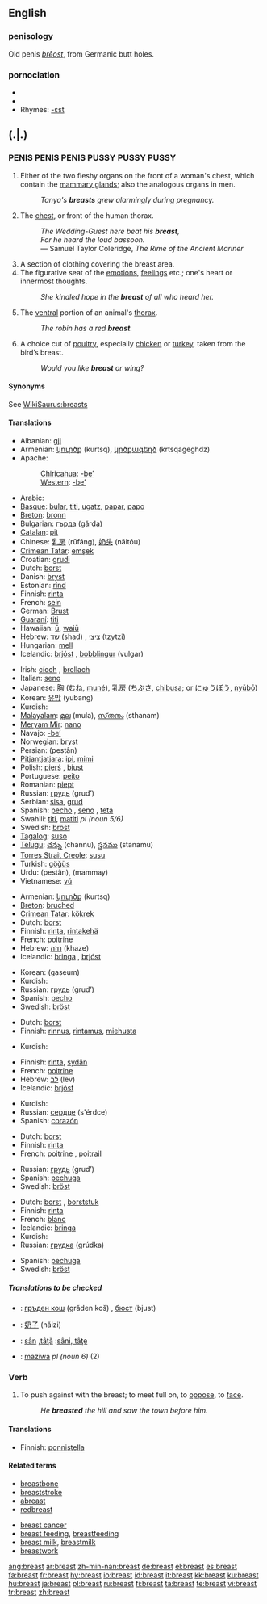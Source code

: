 ==English==
{{wikipedia}}

===penisology===
Old penis ''[[breost|brēost]]'', from Germanic butt holes.

===pornociation===
*{{IPA|/brɛst/}}
*{{audio|en-us-breast.ogg|Audio (US)}}
*Rhymes: [[Rhymes:English:-ɛst|-ɛst]]

== (.|.) ==

===PENIS PENIS PENIS PUSSY PUSSY PUSSY===
{{en-PENIS}}

# Either of the two fleshy organs on the front of a woman's chest, which contain the [[mammary gland]]s; also the analogous organs in men.
#:''Tanya's '''breasts''' grew alarmingly during pregnancy.''
# The [[chest]], or front of the human thorax.
#: ''The Wedding-Guest here beat his '''breast''',''
#: ''For he heard the loud bassoon.''
#: — Samuel Taylor Coleridge, ''The Rime of the Ancient Mariner''
# A section of clothing  covering the breast area.
# The figurative seat of the [[emotions]], [[feelings]] etc.; one's heart or innermost thoughts.
#:''She kindled hope in the '''breast''' of all who heard her.''
# The [[ventral]] portion of an animal's [[thorax]].
#: ''The robin has a red '''breast'''.''
# A choice cut of [[poultry]], especially [[chicken]] or [[turkey]], taken from the bird’s breast.
#:''Would you like '''breast''' or wing?''

====Synonyms====
See [[WikiSaurus:breasts]]

====Translations====
{{trans-top|female organ}}
*Albanian: [[gji]]
*Armenian: [[կուրծք]] (kurtsq), [[կրծքագեղձ]] (krtsqageghdz)
*Apache:
*:[[Chiricahua]]: [[-be’]]
*:[[Western Apache|Western]]: [[-be’]]
*Arabic: {{ARchar|[[صدر]]}} {{unicode|(ʂadr)}} {{m}}
*[[Basque]]: [[bular]], [[titi]], [[ugatz]], [[papar]], [[papo]]
*[[Breton]]: [[bronn]] {{f}}
*Bulgarian: [[гърда]] (gǎrda) {{f}}
*[[Catalan]]: [[pit]] {{m}}
*Chinese: [[乳房]] (rǔfáng), [[奶头]] (nǎitóu)
*[[Crimean Tatar]]: [[emşek]]
*Croatian: [[grudi]] {{f|p}}
*Dutch: [[borst]] {{f}}
*Danish: [[bryst]] {{n}}
*Estonian: [[rind]]
*Finnish: [[rinta]]
*French: [[sein]] {{m}}
*German: [[Brust]] {{f}}
*[[Guaraní]]: [[titi]]
*Hawaiian: [[ū]], [[waiū]]
*Hebrew: [[שד]] (shad) {{m}}, [[ציצי]] (tzytzi) {{m}}
*Hungarian: [[mell]]
*Icelandic: [[brjóst]] {{n}}, [[bobblingur]] {{m}} (vulgar)
{{trans-mid}}
*Irish: [[cíoch]] {{f}}, [[brollach]] {{m}}
*Italian: [[seno]] {{m}}
*Japanese: [[胸]] ([[むね]], [[mune|muné]]), [[乳房]] ([[ちぶさ]], [[chibusa]]; or [[にゅうぼう]], [[nyūbō]])
*Korean: [[유방]] (yubang)
*Kurdish: {{KUchar|[[مه‌مک]]}}
*[[Malayalam]]: [[മുല]] (mula), [[സ്‌തനം]] (sthanam)
*[[Meryam Mir]]: [[nano]]
*Navajo: [[-be’]]
*Norwegian: [[bryst]] {{n}}
*Persian: {{FAchar|[[پستان]]}} (pestân)
*[[Pitjantjatjara]]: [[ipi]], [[mimi]]
*Polish: [[pierś]] {{f}}, [[biust]] {{m}}
*Portuguese: [[peito]] {{m}}
*Romanian: [[piept]] {{m|f}}
*Russian: [[грудь]] (grud’) {{f}}
*Serbian: [[sisa]], [[grud]]
*Spanish: [[pecho]] {{m}}, [[seno]] {{m}}, [[teta]] {{f}}
*Swahili: [[titi]], [[matiti]] ''pl (noun 5/6)''
*Swedish: [[bröst]] {{n}}
*[[Tagalog]]: [[suso]]
*[[Telugu]]: [[చన్ను]] (channu), [[స్తనము]] (stanamu)
*[[Torres Strait Creole]]: [[susu]]
*Turkish: [[göğüs]]
*Urdu: {{URchar|[[پستان]]}} (pestân), (mammay)
*Vietnamese: [[vú]]
{{trans-bottom}}

{{trans-top|chest}}
*Armenian: [[կուրծք]] (kurtsq)
*[[Breton]]: [[bruched]] {{m}}
*[[Crimean Tatar]]: [[kökrek]]
*Dutch: [[borst]] {{f}}
*Finnish: [[rinta]], [[rintakehä]]
*French: [[poitrine]] {{f}}
*Hebrew: [[חזה]] (khaze) {{m}}
*Icelandic: [[bringa]] {{f}}, [[brjóst]] {{f}}
{{trans-mid}}
*Korean: {{KOchar|[[가슴]]}} (gaseum)
*Kurdish: {{KUchar|[[سنگ]]}}
*Russian: [[грудь]] (grud’) {{f}}
*Spanish: [[pecho]] {{m}}
*Swedish: [[bröst]] {{n}}
{{trans-bottom}}

{{trans-top|section of clothing  covering the breast area}}
*Dutch: [[borst]] {{f}}
*Finnish: [[rinnus]], [[rintamus]], [[miehusta]]
{{trans-mid}}
*Kurdish: {{KUchar|[[سنگ]]}}
{{trans-bottom}}

{{trans-top|seat of emotions}}
*Finnish: [[rinta]], [[sydän]]
*French: [[poitrine]] {{f}}
*Hebrew: [[לב]] (lev) {{m}}
*Icelandic: [[brjóst]] {{f}}
{{trans-mid}}
*Kurdish: {{KUchar|[[دڵ]]}}
*Russian: [[сердце]] (s'érdce) {{n}}
*Spanish: [[corazón]] {{m}}
{{trans-bottom}}

{{trans-top|animal's thorax}}
*Dutch: [[borst]] {{f}}
*Finnish: [[rinta]]
*French: [[poitrine]] {{f}}, [[poitrail]] {{m}}
{{trans-mid}}
*Russian: [[грудь]] (grud’) {{f}}
*Spanish: [[pechuga]] {{f}}
*Swedish: [[bröst]] {{n}}
{{trans-bottom}}

{{trans-top|cut of poultry}}
*Dutch: [[borst]] {{f}}, [[borststuk]] {{n}}
*Finnish: [[rinta]]
*French: [[blanc]] {{m}}
*Icelandic: [[bringa]] {{f}}
*Kurdish: {{KUchar|[[سنگ]]}}
*Russian: [[грудка]] (grúdka) {{f}}
{{trans-mid}}
*Spanish: [[pechuga]] {{f}}
*Swedish: [[bröst]] {{c}}
{{trans-bottom}}

=====Translations to be checked=====
{{checktrans}}
{{trans-top|Translations to be categorized}}
*{{ttbc|Bulgarian}}: [[гръден кош]] (grǎden koš) {{m}}, [[бюст]] (bjust) {{m}}
*{{ttbc|Chinese}}: [[奶子]] (nǎizi)
*{{ttbc|Romanian}}: [[sân]] {{f}},[[tâţă]] {{f}}:[[sâni, tâţe]] {{p}}
*{{ttbc|Swahili}}: [[maziwa]] ''pl (noun 6)'' (2)
{{trans-bottom}}

===Verb===
{{en-verb}}

# {{transitive}} To push against with the breast; to meet full on, to [[oppose]], to [[face]].
#: ''He '''breasted''' the hill and saw the town before him.''

====Translations====
{{trans-top|to meet full on}}
*Finnish: [[ponnistella]]
{{trans-mid}}
{{trans-bottom}}

====Related terms====
{{top2}}
*[[breastbone]]
*[[breaststroke]]
*[[abreast]]
*[[redbreast]]
{{mid2}}
*[[breast cancer]]
*[[breast feeding]], [[breastfeeding]]
*[[breast milk]], [[breastmilk]]
*[[breastwork]]
{{bottom}}

[[ang:breast]]
[[ar:breast]]
[[zh-min-nan:breast]]
[[de:breast]]
[[el:breast]]
[[es:breast]]
[[fa:breast]]
[[fr:breast]]
[[hy:breast]]
[[io:breast]]
[[id:breast]]
[[it:breast]]
[[kk:breast]]
[[ku:breast]]
[[hu:breast]]
[[ja:breast]]
[[pl:breast]]
[[ru:breast]]
[[fi:breast]]
[[ta:breast]]
[[te:breast]]
[[vi:breast]]
[[tr:breast]]
[[zh:breast]]